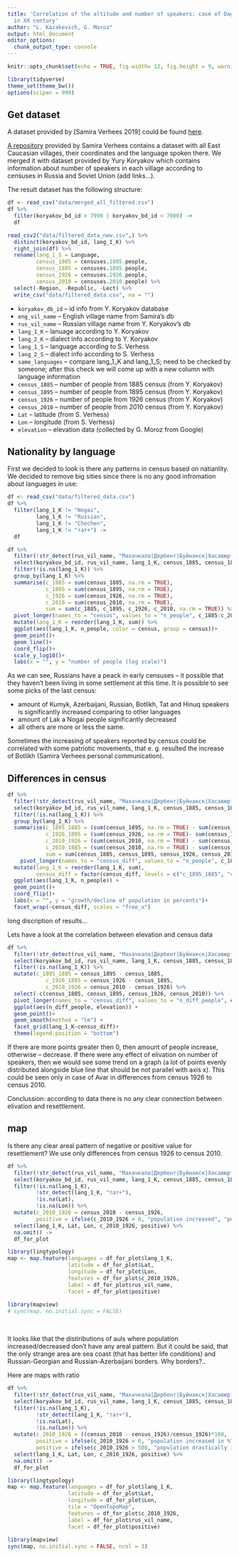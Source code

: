 ```yaml
---
title: 'Correlation of the altitude and number of speakers: case of Daghestan resettlement
  in XX century'
author: "L. Kazakevich, G. Moroz"
output: html_document
editor_options: 
  chunk_output_type: console
---
```


```r
knitr::opts_chunk$set(echo = TRUE, fig.width= 12, fig.height = 9, warning = FALSE, message = FALSE)
```

```r
library(tidyverse)
theme_set(theme_bw())
options(scipen = 999)
```


## Get dataset

A dataset provided by [Samira Verhees 2019] could be found [here](https://github.com/sverhees/master_villages). 

[A repository](https://github.com/sverhees/master_villages) provided by Samira Verhees contains a dataset with all East Caucasian villages, their coordinates and the language spoken there. We merged it with dataset provided by Yury Koryakov which contains information about number of speakers in each village according to censuses in Russia and Soviet Union (add links...).

The result dataset has the following structure:

```r
df <- read_csv("data/merged_all_filtered.csv")
df %>% 
  filter(koryakov_bd_id > 7999 | koryakov_bd_id < 7000) ->
  df

read_csv2("data/filtered_data_new.csv",) %>% 
  distinct(koryakov_bd_id, lang_1_K) %>% 
  right_join(df) %>%  
  rename(lang_1_S = Language,
         census_1885 = censuses.1885.people,
         census_1895 = censuses.1895.people,
         census_1926 = censuses.1926.people,
         census_2010 = censuses.2010.people) %>% 
  select(-Region, -Republic, -Lect) %>% 
  write_csv("data/filtered_data.csv", na = "")
```

* `koryakov_db_id` -- id info from Y. Koryakov database
* `eng_vil_name` -- English village name from Samira's db
* `rus_vil_name` -- Russian village name from Y. Koryakov's db
* `lang_1_K` -- lanuage according to Y. Koryakov
* `lang_2_K` -- dialect info according to Y. Koryakov
* `lang_1_S` -- language according to S. Verhess
* `lang_2_S` -- dialect info according to S. Verhess
* `same_languages` -- compare  lang_1_K and lang_1_S; need to be checked by someone; after this check we will come up with a new column with language information
* `census_1885` -- number of people from 1885 census (from Y. Koryakov)
* `census_1895` -- number of people from 1895 census (from Y. Koryakov)
* `census_1926` -- number of people from 1926 census (from Y. Koryakov)
* `census_2010` -- number of people from 2010 census (from Y. Koryakov)
* `Lat` -- latitude (from S. Verhess)
* `Lon` -- longitude (from S. Verhess)
* `elevation` -- elevation data (collected by G. Moroz from Google)

## Nationality by language

First we decided to look is there any patterns in census based on natianlity. We decided to remove big sities since there is no any good infromation about languages in use:

```r
df <- read_csv("data/filtered_data.csv")
df %>% 
  filter(lang_1_K != "Nogai",
         lang_1_K != "Russian",
         lang_1_K != "Chechen",
         lang_1_K != "тат+") ->
  df

df %>% 
  filter(!str_detect(rus_vil_name, "Махачкала|Дербент|Буйнакск|Хасавюрт|Каспийск|Избербаш|Кизляр|Кизилюрт|Дагестанские Огни|Южно-Сухокумск")) %>%  # remove big cities
  select(koryakov_bd_id, rus_vil_name, lang_1_K, census_1885, census_1895, census_1926, census_2010) %>% 
  filter(!is.na(lang_1_K)) %>% 
  group_by(lang_1_K) %>% 
  summarise(c_1885 = sum(census_1885, na.rm = TRUE),
            c_1895 = sum(census_1895, na.rm = TRUE),
            c_1926 = sum(census_1926, na.rm = TRUE),
            c_2010 = sum(census_2010, na.rm = TRUE),
            sum = sum(c_1885, c_1895, c_1926, c_2010, na.rm = TRUE)) %>% 
  pivot_longer(names_to = "census", values_to = "n_people", c_1885:c_2010) %>% 
  mutate(lang_1_K = reorder(lang_1_K, sum)) %>% 
  ggplot(aes(lang_1_K, n_people, color = census, group = census))+
  geom_point()+
  geom_line()+
  coord_flip()+
  scale_y_log10()+
  labs(x = "", y = "number of people (log scale)")
```

As we can see, Russians have a peack in early censuses -- it possible that they haven't been living in some settlement at this time. It is possible to see some picks of the last census:

* amount of Kumyk, Azerbaijani, Russian, Botlikh, Tat and Hinuq speakers is significantly increased comparing to other languages
* amount of Lak a Nogai people significantly decreased
* all others are more or less the same.

Sometimes the increasing of speakers reported by census could be correlated with some patriotic movements, that e. g. resulted the increase of Botlikh (Samira Verhees personal communication).

## Differences in census
```r
df %>% 
  filter(!str_detect(rus_vil_name, "Махачкала|Дербент|Буйнакск|Хасавюрт|Каспийск|Избербаш|Кизляр|Кизилюрт|Дагестанские Огни|Южно-Сухокумск")) %>%  # remove big cities
  select(koryakov_bd_id, rus_vil_name, lang_1_K, census_1885, census_1895, census_1926, census_2010) %>% 
  filter(!is.na(lang_1_K)) %>% 
  group_by(lang_1_K) %>% 
  summarise(c_1895_1885 = (sum(census_1895, na.rm = TRUE) - sum(census_1885, na.rm = TRUE))/sum(census_1885, na.rm = TRUE)*100,
            c_1926_1895 = (sum(census_1926, na.rm = TRUE)- sum(census_1895, na.rm = TRUE))/sum(census_1895, na.rm = TRUE)*100,
            c_2010_1926 = (sum(census_2010, na.rm = TRUE) - sum(census_1926, na.rm = TRUE))/sum(census_1926, na.rm = TRUE)*100,
            c_2010_1885 = (sum(census_2010, na.rm = TRUE) - sum(census_1885, na.rm = TRUE))/sum(census_1885, na.rm = TRUE)*100,
            sum = sum(census_1885, census_1895, census_1926, census_2010, na.rm = TRUE)) %>% 
    pivot_longer(names_to = "census_diff", values_to = "n_people", c_1895_1885:c_2010_1885) %>% 
  mutate(lang_1_K = reorder(lang_1_K, sum),
         census_diff = factor(census_diff, levels = c("c_1895_1885", "c_1926_1895", "c_2010_1926", "c_2010_1885"))) %>%
  ggplot(aes(lang_1_K, n_people)) +
  geom_point()+
  coord_flip()+
  labs(x = "", y = "growth/decline of population in percents")+
  facet_wrap(~census_diff, scales = "free_x")
```

long discription of results...

Lets have a look at the correlation between elevation and census data

```r
df %>% 
  filter(!str_detect(rus_vil_name, "Махачкала|Дербент|Буйнакск|Хасавюрт|Каспийск|Избербаш|Кизляр|Кизилюрт|Дагестанские Огни|Южно-Сухокумск")) %>%  # remove big cities
  select(koryakov_bd_id, rus_vil_name, lang_1_K, census_1885, census_1895, census_1926, census_2010, elevation) %>% 
  filter(!is.na(lang_1_K)) %>% 
  mutate(c_1895_1885 = census_1895 - census_1885,
            c_1926_1895 = census_1926 - census_1895,
            c_2010_1926 = census_2010 - census_1926) %>% 
  select(-c(census_1885, census_1895, census_1926, census_2010)) %>% 
  pivot_longer(names_to = "census_diff", values_to = "n_diff_people", c_1895_1885:c_2010_1926)  %>% 
  ggplot(aes(n_diff_people, elevation)) +
  geom_point()+
  geom_smooth(method = "lm") +
  facet_grid(lang_1_K~census_diff)+
  theme(legend.position = "bottom")
```

If there are more points greater then 0, then amount of people increase, otherwise -- decrease. If there were any effect of elivation on number of speakers, then we would see some trend on a graph (a lot of points evenly distributed alongside blue line that should be not parallel with axis x). This could be seen only in case of Avar in differences from census 1926 to census 2010.

Conclussion: according to data there is no any clear connection between elivation and resettlement.

## map

Is there any clear areal pattern of negative or positive value for resettlement? We use only differences from census 1926 to census 2010.

```r
df %>% 
  filter(!str_detect(rus_vil_name, "Махачкала|Дербент|Буйнакск|Хасавюрт|Каспийск|Избербаш|Кизляр|Кизилюрт|Дагестанские Огни|Южно-Сухокумск")) %>%  # remove big cities
  select(koryakov_bd_id, rus_vil_name, lang_1_K, census_1885, census_1895, census_1926, census_2010, elevation, Lat, Lon) %>% 
  filter(!is.na(lang_1_K),
         !str_detect(lang_1_K, "тат+"),
         !is.na(Lat),
         !is.na(Lon)) %>% 
  mutate(c_2010_1926 = census_2010 - census_1926,
         positive = ifelse(c_2010_1926 > 0, "population increased", "population decreased")) %>% 
  select(lang_1_K, Lat, Lon, c_2010_1926, positive) %>% 
  na.omit() ->
  df_for_plot

library(lingtypology)
map <- map.feature(languages = df_for_plot$lang_1_K,
                   latitude = df_for_plot$Lat,
                   longitude = df_for_plot$Lon,
                   features = df_for_plot$c_2010_1926,
                   label = df_for_plot$rus_vil_name,
                   facet = df_for_plot$positive)
  
library(mapview)
# sync(map, no.initial.sync = FALSE)
```

<br>

It looks like that the distiributions of auls where population increased/decreased don't have any areal pattern. But it could be said, that the only strange area are sea coast (that has better life conditions) and Russian-Georgian and Russian-Azerbaijani borders. Why borders?..


Here are maps with ratio

```r
df %>% 
  filter(!str_detect(rus_vil_name, "Махачкала|Дербент|Буйнакск|Хасавюрт|Каспийск|Избербаш|Кизляр|Кизилюрт|Дагестанские Огни|Южно-Сухокумск")) %>%  # remove big cities
  select(koryakov_bd_id, rus_vil_name, lang_1_K, census_1885, census_1895, census_1926, census_2010, elevation, Lat, Lon) %>% 
  filter(!is.na(lang_1_K),
         !str_detect(lang_1_K, "тат+"),
         !is.na(Lat),
         !is.na(Lon)) %>% 
  mutate(c_2010_1926 = ((census_2010 - census_1926)/census_1926)*100,
         positive = ifelse(c_2010_1926 > 0, "population increased in %", "population decreased in %"),
         positive = ifelse(c_2010_1926 > 500, "population drastically increased in %", positive)) %>% 
  select(lang_1_K, Lat, Lon, c_2010_1926, positive) %>% 
  na.omit() ->
  df_for_plot

library(lingtypology)
map <- map.feature(languages = df_for_plot$lang_1_K,
                   latitude = df_for_plot$Lat,
                   longitude = df_for_plot$Lon, 
                   tile = "OpenTopoMap",
                   features = df_for_plot$c_2010_1926,
                   label = df_for_plot$rus_vil_name,
                   facet = df_for_plot$positive)
  
library(mapview)
sync(map, no.initial.sync = FALSE, ncol = 3)
```

